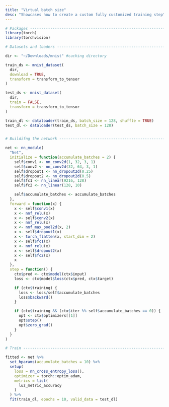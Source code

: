 ```yaml
---
title: "Virtual batch size"
desc: "Showcases how to create a custom fully customized training step"
---
```


```r

# Packages ----------------------------------------------------------------
library(torch)
library(torchvision)

# Datasets and loaders ----------------------------------------------------

dir <- "~/Downloads/mnist" #caching directory

train_ds <- mnist_dataset(
  dir,
  download = TRUE,
  transform = transform_to_tensor
)

test_ds <- mnist_dataset(
  dir,
  train = FALSE,
  transform = transform_to_tensor
)

train_dl <- dataloader(train_ds, batch_size = 128, shuffle = TRUE)
test_dl <- dataloader(test_ds, batch_size = 128)


# Buildifng the network ---------------------------------------------------

net <- nn_module(
  "Net",
  initialize = function(accumulate_batches = 2) {
    self$conv1 <- nn_conv2d(1, 32, 3, 1)
    self$conv2 <- nn_conv2d(32, 64, 3, 1)
    self$dropout1 <- nn_dropout2d(0.25)
    self$dropout2 <- nn_dropout2d(0.5)
    self$fc1 <- nn_linear(9216, 128)
    self$fc2 <- nn_linear(128, 10)

    self$accumulate_batches <- accumulate_batches
  },
  forward = function(x) {
    x <- self$conv1(x)
    x <- nnf_relu(x)
    x <- self$conv2(x)
    x <- nnf_relu(x)
    x <- nnf_max_pool2d(x, 2)
    x <- self$dropout1(x)
    x <- torch_flatten(x, start_dim = 2)
    x <- self$fc1(x)
    x <- nnf_relu(x)
    x <- self$dropout2(x)
    x <- self$fc2(x)
    x
  },
  step = function() {
    ctx$pred <- ctx$model(ctx$input)
    loss <- ctx$model$loss(ctx$pred, ctx$target)

    if (ctx$training) {
      loss <- loss/self$accumulate_batches
      loss$backward()
    }

    if (ctx$training && (ctx$iter %% self$accumulate_batches == 0)) {
      opt <- ctx$optimizers[[1]]
      opt$step()
      opt$zero_grad()
    }
  }
)

# Train -------------------------------------------------------------------

fitted <- net %>%
  set_hparams(accumulate_batches = 10) %>%
  setup(
    loss = nn_cross_entropy_loss(),
    optimizer = torch::optim_adam,
    metrics = list(
      luz_metric_accuracy
    )
  ) %>%
  fit(train_dl, epochs = 10, valid_data = test_dl)

```

